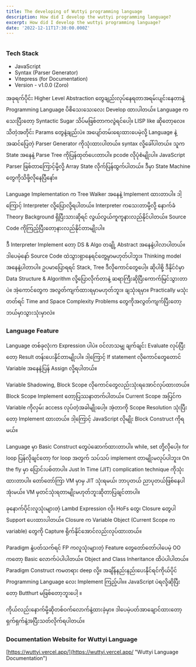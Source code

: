 ```yaml
---
title: The developing of Wuttyi programming language
description: How did I develop the wuttyi programming language?
excerpt: How did I develop the wuttyi programming language?
date: '2022-12-11T17:30:00.000Z'
---
```


![](<> "")


### Tech Stack

* JavaScript
* Syntax (Parser Generator)
* Vitepress (for Documentation)
* Version - v1.0.0 (Zoro)&#x20;

အခုရက်ပိုင်း Higher Level Abstraction တွေချည်းလုပ်နေရတာအရမ်းပျင်းနေတာနဲ့ Programming Language ပိစိသေးသေးလေး Develop ထားပါတယ်။ Language ကသေးပြီးတော့ Syntactic Sugar သိပ်မဖြစ်တာကလွဲရင်ပေါ့။ LISP like ဆိုတော့လေ။ သိတဲ့အတိုင်း Params တွေနဲ့ချည်းပဲ။ အပျော်တမ်းရေးထားပေမဲ့လို့ Language နဲ့အဆင်ပြေတဲ့ Parser Generator ကိုသုံးထားပါတယ်။ syntax လို့ခေါ်ပါတယ်။ သူက State အနေနဲ့ Parse Tree ကိုပြန်ထုတ်ပေးတာပါ။ pcode လိုပုံစံမျိုးပါ။ JavaScript Parser ဖြစ်ဝာာကြောင့်မို့လို့ Array State လိုက်ပြန်ထွက်ပါတယ်။ ဒီမှာ State Machine တွေကိုသိဖို့လိုနေပြီနော်။

Language Implementation က Tree Walker အနေနဲ့ Implement ထားတာပါ။ ဒါ့ကြောင့် Interpreter လို့ပြောလို့ရပါတယ်။ Interpreter ကသေးတာမို့လို့ နောက်ခံ Theory Background ရှိပြီးသားဆိုရင် လွယ်လွယ်ကူကူနားလည်နိုင်ပါတယ်။ Source Code ကိုကြည့်ပြီးတော့နားလည်နိုင်တာမျိုးပါ။

ဒီ Interpreter Implement တော့ DS & Algo တချို့ Abstract အနေနဲ့ပါလာပါတယ်။ ဒါပေမဲ့နော် Source Code ထဲသွားရှာနေရင်တွေ့မှာမဟုတ်ပါဘူး။ Thinking model အနေနဲ့ပါတာပါ။ ဥပမာပြောရရင် Stack, Tree ဒီလိုကောင်တွေပေါ့။ ဆိုပါစို့ ဒီနိုင်ငံမှာ Data Structure & Algorithm လို့ပြောလိုက်တာနဲ့ ဆရာကြီးဆိုပြီးကောက်မြင်သွားတာပဲ။ အဲ့ကောင်တွေက အလွတ်ကျက်ထားရမှာမဟုတ်ဘူး။ ချသုံးရမှာ။ Practically မသုံးတတ်ရင် Time and Space Complexity Problems တွေကိုအလွတ်‌ကျက်ပြီးတော့ ဘယ်မှာသွားသုံးမှာလဲ။&#x20;

### Language Feature

Language တစ်ခုလုံးက Expression ပါပဲ။ ဝင်လာသမျှ ချက်ချင်း Evaluate လုပ်ပြီးတော့ Result တန်းပေးနိုင်တာမျိုးပါ။ ဒါ့ကြောင့် If statement လိုကောင်တွေတောင် Variable အနေနဲ့ပြန် Assign လို့ရ‌ပါတယ်။

Variable Shadowing, Block Scope လိုကောင်တွေလည်းသုံးရအောင်လုပ်ထားတယ်။ Block Scope Implement တော့ပြဿနာတက်ပါတယ်။ Current Scope အပြင်က Variable ကိုလှမ်း access လုပ်တဲ့အခါမျိုးပေါ့။ အဲ့တာကို Scope Resolution သုံးပြီးတော့ Implement ထားတယ်။ ဒါ့ကြောင့် JavaScript လိုမျိုး Block Construct ကိုရမယ်။

‌Language မှာ Basic Construct တွေပဲဆောက်ထားတာပါ။ while, set တို့လိုပေါ့။ for loop ပြန်လိုချင်တော့ for loop အတွက် သပ်သပ် implement တာမျိုးမလုပ်ပါဘူး။ On the fly မှာ ပြောင်းပစ်တာပါ။ Just In Time (JIT) complication technique ကိုသုံးထားတာပါ။ တော်တော်ကြာ VM မှာမှ JIT သုံးရမယ်၊ ဘာပုတယ် ညာပုတယ်ဖြစ်နေပါအုံးမယ်။ VM မှတင်သုံးရတာမျိုးမဟုတ်ဘူးဆိုတာပြချင်တာပါ။

ခုနောက်ပိုင်းလူသုံးများတဲ့ Lambd Expression လို၊ HoFs တွေ၊ Closure တွေပါ Support ပေးထားပါတယ်။ Closure က Variable Object (Current Scope က variable) တွေကို Capture ရိုက်နိုင်အောင်လည်းလုပ်ထားတယ်။

Paradigm နဲ့ပတ်သက်ရင် FP ကလူသုံးများတဲ့ Feature တွေတော်တော်ပါပေမဲ့ OO ကတော့ Basic လောက်ပဲပါပါတယ်။ Object and Class Inheritance ထိပဲပါပါတယ်။ Paradigm Construct ကမတရား deep လို့။ အချိန်နည်းနည်းပေးနိုင်ရင်ကိုယ်ပိုင် Programming Language လေး Implement ကြည့်ပါ။။ JavaScript ပဲရလို့ဆိုပြီးတော့ Butthurt မဖြစ်တော့ဘူးပေါ့ ။

ကိုယ်လည်းနောက်မို့ဆိုတစ်ဝက်လောက်နဲ့ထားခဲ့မှာ။ ဒါပေမဲ့ပတ်‌အာချောင်ထားတော့ရှက်ရှက်နဲ့အပြီးသတ်လိုက်ရပါတယ်။

### Documentation Website for Wuttyi Language

[https://wuttyi.vercel.app/](https://wuttyi.vercel.app/ "Wuttyi Language Documentation")
